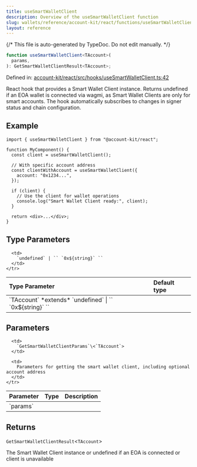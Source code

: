 ```yaml
---
title: useSmartWalletClient
description: Overview of the useSmartWalletClient function
slug: wallets/reference/account-kit/react/functions/useSmartWalletClient
layout: reference
---
```


{/* This file is auto-generated by TypeDoc. Do not edit manually. */}

```ts
function useSmartWalletClient<TAccount>(
  params,
): GetSmartWalletClientResult<TAccount>;
```

Defined in: [account-kit/react/src/hooks/useSmartWalletClient.ts:42](https://github.com/alchemyplatform/aa-sdk/blob/153785ddc87beb160382c2bae7dbafa4a66ade9a/account-kit/react/src/hooks/useSmartWalletClient.ts#L42)

React hook that provides a Smart Wallet Client instance.
Returns undefined if an EOA wallet is connected via wagmi, as Smart Wallet Clients are only for smart accounts.
The hook automatically subscribes to changes in signer status and chain configuration.

## Example

```tsx twoslash
import { useSmartWalletClient } from "@account-kit/react";

function MyComponent() {
  const client = useSmartWalletClient();

  // With specific account address
  const clientWithAccount = useSmartWalletClient({
    account: "0x1234...",
  });

  if (client) {
    // Use the client for wallet operations
    console.log("Smart Wallet Client ready:", client);
  }

  return <div>...</div>;
}
```

## Type Parameters

<table>
  <thead>
    <tr>
      <th align="left">Type Parameter</th>
      <th align="left">Default type</th>
    </tr>
  </thead>

  <tbody>
    <tr>
      <td>
        `TAccount` *extends* `undefined` | `` `0x${string}` ``
      </td>

      <td>
        `undefined` | `` `0x${string}` ``
      </td>
    </tr>

  </tbody>
</table>

## Parameters

<table>
  <thead>
    <tr>
      <th align="left">Parameter</th>
      <th align="left">Type</th>
      <th align="left">Description</th>
    </tr>
  </thead>

  <tbody>
    <tr>
      <td>
        `params`
      </td>

      <td>
        `GetSmartWalletClientParams`\<`TAccount`>
      </td>

      <td>
        Parameters for getting the smart wallet client, including optional account address
      </td>
    </tr>

  </tbody>
</table>

## Returns

`GetSmartWalletClientResult`\<`TAccount`>

The Smart Wallet Client instance or undefined if an EOA is connected or client is unavailable
